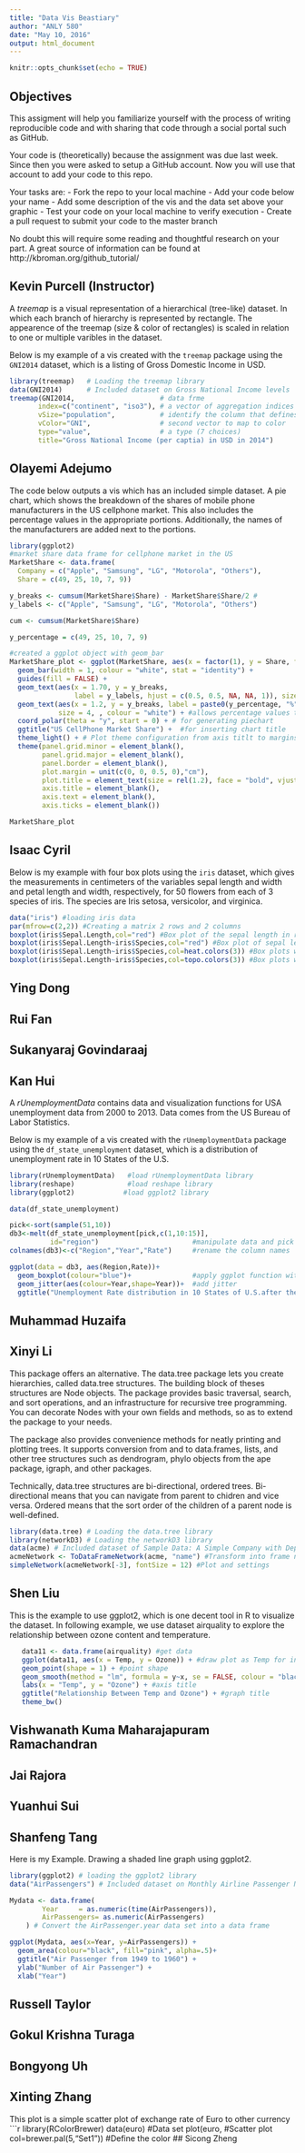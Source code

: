 ```yaml
---
title: "Data Vis Beastiary"
author: "ANLY 580"
date: "May 10, 2016"
output: html_document
---
```


```r
knitr::opts_chunk$set(echo = TRUE)
```

## Objectives

This assigment will help you familiarize yourself with the process of writing reproducible code and with sharing that code through a social portal such as GitHub.  

Your code is (theoretically) because the assignment was due last week.  Since then you were asked to setup a GitHub account.  Now you will use that account to add your code to this repo.  

Your tasks are:
- Fork the repo to your local machine
- Add your code below your name
- Add some description of the vis and the data set above your graphic
- Test your code on your local machine to verify execution
- Create a pull request to submit your code to the master branch

No doubt this will require some reading and thoughtful research on your part.  A great source of information can be found at http://kbroman.org/github_tutorial/




## Kevin Purcell (Instructor)

A *treemap* is a visual representation of a hierarchical (tree-like) dataset.  In which each branch of hierarchy is represented by rectangle.  The appearence of the treemap (size & color of rectangles) is scaled in relation to one or multiple varibles in the dataset.

Below is my example of a vis created with the `treemap` package using the `GNI2014` dataset, which is a listing of Gross Domestic Income in USD.


```r
library(treemap)   # Loading the treemap library
data(GNI2014)      # Included dataset on Gross National Income levels
treemap(GNI2014,                     # data frme
       index=c("continent", "iso3"), # a vector of aggregation indices from df
       vSize="population",           # identify the column that defines size
       vColor="GNI",                 # second vector to map to color
       type="value",                 # a type (7 choices)
       title="Gross National Income (per captia) in USD in 2014")
```


## Olayemi	Adejumo

The code below outputs a vis which has an included simple dataset. A pie chart, which shows the breakdown of the shares of mobile phone manufacturers in the US cellphone market. This also includes the percentage values in the appropriate portions. Additionally, the names of the manufacturers are added next to the portions. 

``` r
library(ggplot2)
#market share data frame for cellphone market in the US
MarketShare <- data.frame(
  Company = c("Apple", "Samsung", "LG", "Motorola", "Others"), 
  Share = c(49, 25, 10, 7, 9))

y_breaks <- cumsum(MarketShare$Share) - MarketShare$Share/2 #
y_labels <- c("Apple", "Samsung", "LG", "Motorola", "Others") 

cum <- cumsum(MarketShare$Share)

y_percentage = c(49, 25, 10, 7, 9)

#created a ggplot object with geom_bar 
MarketShare_plot <- ggplot(MarketShare, aes(x = factor(1), y = Share, fill = Company)) +
  geom_bar(width = 1, colour = "white", stat = "identity") + 
  guides(fill = FALSE) + 
  geom_text(aes(x = 1.70, y = y_breaks,
                label = y_labels, hjust = c(0.5, 0.5, NA, NA, 1)), size = 4) + # for adding company labels
  geom_text(aes(x = 1.2, y = y_breaks, label = paste0(y_percentage, "%")), 
            size = 4, , colour = "white") + #allows percentage values to be be place in relevant portion of the chart
  coord_polar(theta = "y", start = 0) + # for generating piechart
  ggtitle("US CellPhone Market Share") +  #for inserting chart title
  theme_light() + # Plot theme configuration from axis titlt to margins
  theme(panel.grid.minor = element_blank(), 
        panel.grid.major = element_blank(), 
        panel.border = element_blank(),
        plot.margin = unit(c(0, 0, 0.5, 0),"cm"),
        plot.title = element_text(size = rel(1.2), face = "bold", vjust = 4.5),
        axis.title = element_blank(), 
        axis.text = element_blank(),
        axis.ticks = element_blank())

MarketShare_plot 

```

## Isaac	Cyril

Below is my example with four box plots using the `iris` dataset, which gives the measurements in centimeters of the variables sepal length and width and petal length and width, respectively, for 50 flowers from each of 3 species of iris. The species are Iris setosa, versicolor, and virginica. 


```r

data("iris") #loading iris data
par(mfrow=c(2,2)) #Creating a matrix 2 rows and 2 columns
boxplot(iris$Sepal.Length,col="red") #Box plot of the sepal length in red
boxplot(iris$Sepal.Length~iris$Species,col="red") #Box plot of sepal length and species in red
boxplot(iris$Sepal.Length~iris$Species,col=heat.colors(3)) #Box plots with three heat colors
boxplot(iris$Sepal.Length~iris$Species,col=topo.colors(3)) #Box plots with three topo colors

```

## Ying	Dong
## Rui	Fan
## Sukanyaraj	Govindaraaj
## Kan	Hui

A *rUnemploymentData* contains data and visualization functions for USA unemployment data from 2000 to 2013. Data comes from the US Bureau of Labor Statistics.

Below is my example of a vis created with the `rUnemploymentData` package using the `df_state_unemployment` dataset, which is a distribution of unemployment rate in 10 States of the U.S.
```r
library(rUnemploymentData)   #load rUnemploymentData library
library(reshape)             #load reshape library
library(ggplot2)            #load ggplot2 library

data(df_state_unemployment)

pick<-sort(sample(51,10)) 
db3<-melt(df_state_unemployment[pick,c(1,10:15)],
          id="region")                       #manipulate data and pick 10 states out of 51 states
colnames(db3)<-c("Region","Year","Rate")     #rename the column names

ggplot(data = db3, aes(Region,Rate))+ 
  geom_boxplot(colour="blue")+               #apply ggplot function with box plot
  geom_jitter(aes(colour=Year,shape=Year))+  #add jitter
  ggtitle("Unemployment Rate distribution in 10 States of U.S.after the Financial Crisis")   #add title
```

## Muhammad	Huzaifa
## Xinyi	Li

This package offers an alternative. The data.tree package lets you create hierarchies, called data.tree structures. The building block of theses structures are Node objects. The package provides basic traversal, search, and sort operations, and an infrastructure for recursive tree programming. You can decorate Nodes with your own fields and methods, so as to extend the package to your needs.

The package also provides convenience methods for neatly printing and plotting trees. It supports conversion from and to data.frames, lists, and other tree structures such as dendrogram, phylo objects from the ape package, igraph, and other packages.

Technically, data.tree structures are bi-directional, ordered trees. Bi-directional means that you can navigate from parent to chidren and vice versa. Ordered means that the sort order of the children of a parent node is well-defined.

```r
library(data.tree) # Loading the data.tree library
library(networkD3) # Loading the networkD3 library
data(acme) # Included dataset of Sample Data: A Simple Company with Departments
acmeNetwork <- ToDataFrameNetwork(acme, "name") #Transform into frame network
simpleNetwork(acmeNetwork[-3], fontSize = 12) #Plot and settings
```
## Shen	Liu
This is the example to use ggplot2, which is one decent tool in R to visualize the dataset. In following example, we use dataset airquality to explore the relationship between ozone content and temperature.
```r
   data11 <- data.frame(airquality) #get data
   ggplot(data11, aes(x = Temp, y = Ozone)) + #draw plot as Temp for independent variable and Ozone for dependent Var.
   geom_point(shape = 1) + #point shape
   geom_smooth(method = "lm", formula = y~x, se = FALSE, colour = "black") +   #linear regression
   labs(x = "Temp", y = "Ozone") + #axis title
   ggtitle("Relationship Between Temp and Ozone") + #graph title
   theme_bw() 
```
## Vishwanath Kuma	Maharajapuram Ramachandran
## Jai	Rajora
## Yuanhui	Sui
## Shanfeng	Tang

Here is my Example. Drawing a shaded line graph using ggplot2. 

```r
library(ggplot2) # loading the ggplot2 library
data("AirPassengers") # Included dataset on Monthly Airline Passenger Numbers 1949-1960. this is a basic time series data

Mydata <- data.frame(
        Year     = as.numeric(time(AirPassengers)), 
        AirPassengers= as.numeric(AirPassengers)
    ) # Convert the AirPassenger.year data set into a data frame

ggplot(Mydata, aes(x=Year, y=AirPassengers)) + 
  geom_area(colour="black", fill="pink", alpha=.5)+
  ggtitle("Air Passenger from 1949 to 1960") +
  ylab("Number of Air Passenger") +
  xlab("Year")

```

## Russell	Taylor
## Gokul Krishna	Turaga
## Bongyong	Uh
## Xinting	Zhang

This plot is a simple scatter plot of exchange rate of Euro to other currency
```r
library(RColorBrewer)
data(euro) #Data set
plot(euro,    #Scatter plot
     col=brewer.pal(5,"Set1")) #Define the color
## Sicong	Zheng
